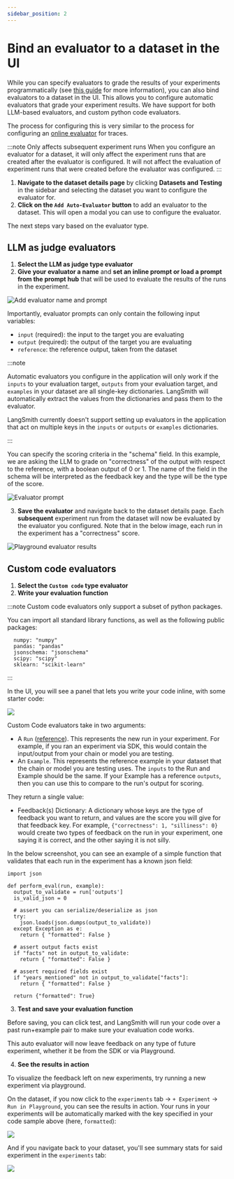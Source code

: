 ```yaml
---
sidebar_position: 2
---
```


# Bind an evaluator to a dataset in the UI

While you can specify evaluators to grade the results of your experiments programmatically (see [this guide](./evaluate_llm_application) for more information), you can also bind evaluators to a dataset in the UI.
This allows you to configure automatic evaluators that grade your experiment results. We have support for both LLM-based evaluators, and custom python code evaluators.

The process for configuring this is very similar to the process for configuring an [online evaluator](../monitoring/online_evaluations) for traces.

:::note Only affects subsequent experiment runs
When you configure an evaluator for a dataset, it will only affect the experiment runs that are created after the evaluator is configured. It will not affect the evaluation of experiment runs that were created before the evaluator was configured.
:::

1. **Navigate to the dataset details page** by clicking **Datasets and Testing** in the sidebar and selecting the dataset you want to configure the evaluator for.
2. **Click on the `Add Auto-Evaluator` button** to add an evaluator to the dataset. This will open a modal you can use to configure the evaluator.

The next steps vary based on the evaluator type. 

## LLM as judge evaluators 

1. **Select the LLM as judge type evaluator**
2. **Give your evaluator a name** and **set an inline prompt or load a prompt from the prompt hub** that will be used to evaluate the results of the runs in the experiment.

![Add evaluator name and prompt](../static/create_evaluator.png)

Importantly, evaluator prompts can only contain the following input variables:

- `input` (required): the input to the target you are evaluating
- `output` (required): the output of the target you are evaluating
- `reference`: the reference output, taken from the dataset

:::note

Automatic evaluators you configure in the application will only work if the `inputs` to your evaluation target, `outputs` from your evaluation target, and `examples` in your dataset are all single-key dictionaries.
LangSmith will automatically extract the values from the dictionaries and pass them to the evaluator.

LangSmith currently doesn't support setting up evaluators in the application that act on multiple keys in the `inputs` or `outputs` or `examples` dictionaries.

:::

You can specify the scoring criteria in the "schema" field. In this example, we are asking the LLM to grade on "correctness" of the output with respect to the reference, with a boolean output of 0 or 1. The name of the field in the schema will be interpreted as the feedback key and the type will be the type of the score.

![Evaluator prompt](../static/evaluator_prompt.png)

3. **Save the evaluator** and navigate back to the dataset details page. Each **subsequent** experiment run from the dataset will now be evaluated by the evaluator you configured. Note that in the below image, each run in the experiment has a "correctness" score.

![Playground evaluator results](../static/playground_evaluator_results.png)

## Custom code evaluators


1. **Select the `Custom code` type evaluator**
2. **Write your evaluation function**

:::note Custom code evaluators only support a subset of python packages. 

You can import all standard library functions, as well as the following public packages:
```
  numpy: "numpy"
  pandas: "pandas"
  jsonschema: "jsonschema"
  scipy: "scipy"
  sklearn: "scikit-learn"
```
:::

In the UI, you will see a panel that lets you write your code inline, with some starter code:

![](./static/code-autoeval-popup.png)

Custom Code evaluators take in two arguments:

- A `Run` ([reference](../../../reference/data_formats/run_data_format)). This represents the new run in your
  experiment. For example, if you ran an experiment via SDK, this would contain the input/output from your
  chain or model you are testing.
- An `Example`. This represents the reference example in your dataset that the chain or model you are testing
  uses. The `inputs` to the Run and Example should be the same. If your Example has a reference `outputs`, then
  you can use this to compare to the run's output for scoring.

They return a single value:

- Feedback(s) Dictionary: A dictionary whose keys are the type of feedback you want to return, and values are the
  score you will give for that feedback key. For example, `{"correctness": 1, "silliness": 0}` would create two types
  of feedback on the run in your experiment, one saying it is correct, and the other saying it is not silly.

In the below screenshot, you can see an example of a simple function that validates that each run in the experiment
has a known json field:

```{python}
import json

def perform_eval(run, example):
  output_to_validate = run['outputs']
  is_valid_json = 0

  # assert you can serialize/deserialize as json
  try:
    json.loads(json.dumps(output_to_validate))
  except Exception as e:
    return { "formatted": False }

  # assert output facts exist
  if "facts" not in output_to_validate:
    return { "formatted": False }

  # assert required fields exist
  if "years_mentioned" not in output_to_validate["facts"]:
    return { "formatted": False }

  return {"formatted": True}
```

3. **Test and save your evaluation function**

Before saving, you can click test, and LangSmith will run your code over a past run+example pair to make sure your evaluation code works.

This auto evaluator will now leave feedback on any type of future experiment, whether it be from the SDK or via Playground. 

4. **See the results in action**

To visualize the feedback left on new experiments, try running a new experiment via playground. 

On the dataset, if you now click to the `experiments` tab -> `+ Experiment` -> `Run in Playground`, you can see the results in action.
Your runs in your experiments will be automatically marked with the key specified in your code sample above (here, `formatted`):

![](./static/show-feedback-from-autoeval-code.png)

And if you navigate back to your dataset, you'll see summary stats for said experiment in the `experiments` tab:

![](./static/experiments-tab-code-results.png)
